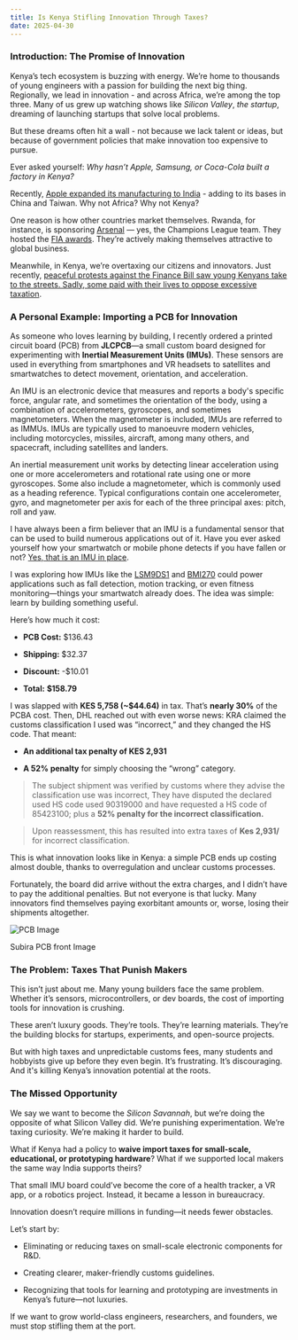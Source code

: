 ```yaml
---
title: Is Kenya Stifling Innovation Through Taxes?
date: 2025-04-30
---
```


### Introduction: The Promise of Innovation

Kenya’s tech ecosystem is buzzing with energy. We’re home to thousands of young engineers with a passion for building the next big thing. Regionally, we lead in innovation - and across Africa, we’re among the top three. Many of us grew up watching shows like _Silicon Valley_, _the startup_, dreaming of launching startups that solve local problems.

But these dreams often hit a wall - not because we lack talent or ideas, but because of government policies that make innovation too expensive to pursue.

Ever asked yourself: _Why hasn’t Apple, Samsung, or Coca-Cola built a factory in Kenya?_

Recently, [Apple expanded its manufacturing to India](https://www.aljazeera.com/economy/2025/4/25/apple-to-move-assembly-of-us-phones-to-india-in-shift-away-from-china) - adding to its bases in China and Taiwan. Why not Africa? Why not Kenya?

One reason is how other countries market themselves. Rwanda, for instance, is sponsoring [Arsenal](https://www.arsenal.com/visit-rwanda) — yes, the Champions League team. They hosted the [FIA awards](https://www.fia.com/fia-awards-2024). They’re actively making themselves attractive to global business.

Meanwhile, in Kenya, we’re overtaxing our citizens and innovators. Just recently, [peaceful protests against the Finance Bill saw young Kenyans take to the streets. Sadly, some paid with their lives to oppose excessive taxation](https://youtu.be/qz0f1yyf_eA?si=vyWdZEWazgnGg4gg).

### A Personal Example: Importing a PCB for Innovation

As someone who loves learning by building, I recently ordered a printed circuit board (PCB) from **JLCPCB**—a small custom board designed for experimenting with **Inertial Measurement Units (IMUs)**. These sensors are used in everything from smartphones and VR headsets to satellites and smartwatches to detect movement, orientation, and acceleration.

An IMU is an electronic device that measures and reports a body's specific force, angular rate, and sometimes the orientation of the body, using a combination of accelerometers, gyroscopes, and sometimes magnetometers. When the magnetometer is included, IMUs are referred to as IMMUs. IMUs are typically used to manoeuvre modern vehicles, including motorcycles, missiles, aircraft, among many others, and spacecraft, including satellites and landers.

An inertial measurement unit works by detecting linear acceleration using one or more accelerometers and rotational rate using one or more gyroscopes. Some also include a magnetometer, which is commonly used as a heading reference. Typical configurations contain one accelerometer, gyro, and magnetometer per axis for each of the three principal axes: pitch, roll and yaw.

I have always been a firm believer that an IMU is a fundamental sensor that can be used to build numerous applications out of it. Have you ever asked yourself how your smartwatch or mobile phone detects if you have fallen or not? [Yes, that is an IMU in place](https://www.mdpi.com/3177252).

I was exploring how IMUs like the [LSM9DS1](https://www.st.com/en/mems-and-sensors/lsm9ds1.html) and [BMI270](https://www.bosch-sensortec.com/products/motion-sensors/imus/bmi270/) could power applications such as fall detection, motion tracking, or even fitness monitoring—things your smartwatch already does. The idea was simple: learn by building something useful.

Here’s how much it cost:

- **PCB Cost:** $136.43

- **Shipping:** $32.37

- **Discount:** -$10.01

- **Total:** **$158.79**

I was slapped with **KES 5,758 (~$44.64)** in tax. That’s **nearly 30%** of the PCBA cost. Then, DHL reached out with even worse news: KRA claimed the customs classification I used was “incorrect,” and they changed the HS code. That meant:

- **An additional tax penalty of KES 2,931**

- **A 52% penalty** for simply choosing the “wrong” category.

> The subject shipment was verified by customs where they advise the classification use was incorrect, They have disputed the declared used HS code used 90319000 and have requested a HS code of 85423100; plus a **52% penalty for the incorrect classification.**

> Upon reassessment, this has resulted into extra taxes of **Kes 2,931/** for incorrect classification.

This is what innovation looks like in Kenya: a simple PCB ends up costing almost double, thanks to overregulation and unclear customs processes.

Fortunately, the board did arrive without the extra charges, and I didn’t have to pay the additional penalties. But not everyone is that lucky. Many innovators find themselves paying exorbitant amounts or, worse, losing their shipments altogether.

<Image
  src="/blogs/2025-04-30/20250430_152552.jpg"
  width={800}
  height={800}
  className="mx-auto my-6 rounded-xl"
  alt="PCB Image"
/>
<p className="text-center text-sm text-gray-500 dark:text-gray-400 italic">
  Subira PCB front Image
</p>

### The Problem: Taxes That Punish Makers

This isn’t just about me. Many young builders face the same problem. Whether it’s sensors, microcontrollers, or dev boards, the cost of importing tools for innovation is crushing.

These aren’t luxury goods. They’re tools. They’re learning materials. They’re the building blocks for startups, experiments, and open-source projects.

But with high taxes and unpredictable customs fees, many students and hobbyists give up before they even begin. It’s frustrating. It’s discouraging. And it's killing Kenya’s innovation potential at the roots.

### The Missed Opportunity

We say we want to become the _Silicon Savannah_, but we’re doing the opposite of what Silicon Valley did. We’re punishing experimentation. We’re taxing curiosity. We’re making it harder to build.

What if Kenya had a policy to **waive import taxes for small-scale, educational, or prototyping hardware**? What if we supported local makers the same way India supports theirs?

That small IMU board could’ve become the core of a health tracker, a VR app, or a robotics project. Instead, it became a lesson in bureaucracy.

Innovation doesn’t require millions in funding—it needs fewer obstacles.

Let’s start by:

- Eliminating or reducing taxes on small-scale electronic components for R&D.

- Creating clearer, maker-friendly customs guidelines.

- Recognizing that tools for learning and prototyping are investments in Kenya’s future—not luxuries.

If we want to grow world-class engineers, researchers, and founders, we must stop stifling them at the port.
